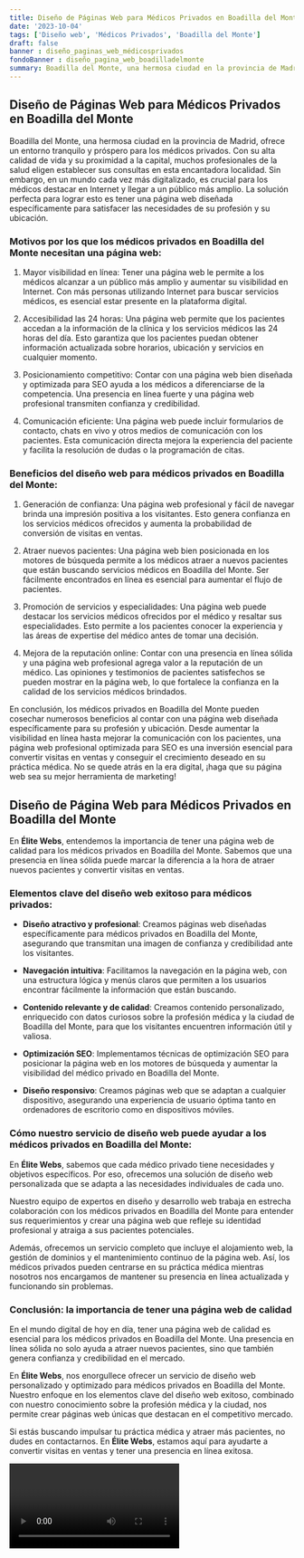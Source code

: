 ```yaml
---
title: Diseño de Páginas Web para Médicos Privados en Boadilla del Monte
date: '2023-10-04'
tags: ['Diseño web', 'Médicos Privados', 'Boadilla del Monte']
draft: false
banner : diseño_paginas_web_médicosprivados
fondoBanner : diseño_pagina_web_boadilladelmonte
summary: Boadilla del Monte, una hermosa ciudad en la provincia de Madrid, ofrece un entorno tranquilo y próspero para los médicos privados. Con su alta calidad de vida y su proximidad a la capital, muchos profesionales de la salud eligen establecer sus consultas en esta encantadora localidad. Sin embargo, en un mundo cada vez más digitalizado, es crucial para los médicos destacar en Internet y llegar a un público más amplio. La solución perfecta para lograr esto es tener una página web diseñada específicamente para satisfacer las necesidades de su profesión y su ubicación.
---
```


## Diseño de Páginas Web para Médicos Privados en Boadilla del Monte

Boadilla del Monte, una hermosa ciudad en la provincia de Madrid, ofrece un entorno tranquilo y próspero para los médicos privados. Con su alta calidad de vida y su proximidad a la capital, muchos profesionales de la salud eligen establecer sus consultas en esta encantadora localidad. Sin embargo, en un mundo cada vez más digitalizado, es crucial para los médicos destacar en Internet y llegar a un público más amplio. La solución perfecta para lograr esto es tener una página web diseñada específicamente para satisfacer las necesidades de su profesión y su ubicación.

### Motivos por los que los médicos privados en Boadilla del Monte necesitan una página web:

1. Mayor visibilidad en línea: Tener una página web le permite a los médicos alcanzar a un público más amplio y aumentar su visibilidad en Internet. Con más personas utilizando Internet para buscar servicios médicos, es esencial estar presente en la plataforma digital.

2. Accesibilidad las 24 horas: Una página web permite que los pacientes accedan a la información de la clínica y los servicios médicos las 24 horas del día. Esto garantiza que los pacientes puedan obtener información actualizada sobre horarios, ubicación y servicios en cualquier momento.

3. Posicionamiento competitivo: Contar con una página web bien diseñada y optimizada para SEO ayuda a los médicos a diferenciarse de la competencia. Una presencia en línea fuerte y una página web profesional transmiten confianza y credibilidad.

4. Comunicación eficiente: Una página web puede incluir formularios de contacto, chats en vivo y otros medios de comunicación con los pacientes. Esta comunicación directa mejora la experiencia del paciente y facilita la resolución de dudas o la programación de citas.

### Beneficios del diseño web para médicos privados en Boadilla del Monte:

1. Generación de confianza: Una página web profesional y fácil de navegar brinda una impresión positiva a los visitantes. Esto genera confianza en los servicios médicos ofrecidos y aumenta la probabilidad de conversión de visitas en ventas.

2. Atraer nuevos pacientes: Una página web bien posicionada en los motores de búsqueda permite a los médicos atraer a nuevos pacientes que están buscando servicios médicos en Boadilla del Monte. Ser fácilmente encontrados en línea es esencial para aumentar el flujo de pacientes.

3. Promoción de servicios y especialidades: Una página web puede destacar los servicios médicos ofrecidos por el médico y resaltar sus especialidades. Esto permite a los pacientes conocer la experiencia y las áreas de expertise del médico antes de tomar una decisión.

4. Mejora de la reputación online: Contar con una presencia en línea sólida y una página web profesional agrega valor a la reputación de un médico. Las opiniones y testimonios de pacientes satisfechos se pueden mostrar en la página web, lo que fortalece la confianza en la calidad de los servicios médicos brindados.

En conclusión, los médicos privados en Boadilla del Monte pueden cosechar numerosos beneficios al contar con una página web diseñada específicamente para su profesión y ubicación. Desde aumentar la visibilidad en línea hasta mejorar la comunicación con los pacientes, una página web profesional optimizada para SEO es una inversión esencial para convertir visitas en ventas y conseguir el crecimiento deseado en su práctica médica. No se quede atrás en la era digital, ¡haga que su página web sea su mejor herramienta de marketing!

<GifSeo />

<Cta />

## Diseño de Página Web para Médicos Privados en Boadilla del Monte

En **Élite Webs**, entendemos la importancia de tener una página web de calidad para los médicos privados en Boadilla del Monte. Sabemos que una presencia en línea sólida puede marcar la diferencia a la hora de atraer nuevos pacientes y convertir visitas en ventas.

### Elementos clave del diseño web exitoso para médicos privados:

- **Diseño atractivo y profesional**: Creamos páginas web diseñadas específicamente para médicos privados en Boadilla del Monte, asegurando que transmitan una imagen de confianza y credibilidad ante los visitantes.

- **Navegación intuitiva**: Facilitamos la navegación en la página web, con una estructura lógica y menús claros que permiten a los usuarios encontrar fácilmente la información que están buscando.

- **Contenido relevante y de calidad**: Creamos contenido personalizado, enriquecido con datos curiosos sobre la profesión médica y la ciudad de Boadilla del Monte, para que los visitantes encuentren información útil y valiosa.

- **Optimización SEO**: Implementamos técnicas de optimización SEO para posicionar la página web en los motores de búsqueda y aumentar la visibilidad del médico privado en Boadilla del Monte.

- **Diseño responsivo**: Creamos páginas web que se adaptan a cualquier dispositivo, asegurando una experiencia de usuario óptima tanto en ordenadores de escritorio como en dispositivos móviles.

### Cómo nuestro servicio de diseño web puede ayudar a los médicos privados en Boadilla del Monte:

En **Élite Webs**, sabemos que cada médico privado tiene necesidades y objetivos específicos. Por eso, ofrecemos una solución de diseño web personalizada que se adapta a las necesidades individuales de cada uno.

Nuestro equipo de expertos en diseño y desarrollo web trabaja en estrecha colaboración con los médicos privados en Boadilla del Monte para entender sus requerimientos y crear una página web que refleje su identidad profesional y atraiga a sus pacientes potenciales.

Además, ofrecemos un servicio completo que incluye el alojamiento web, la gestión de dominios y el mantenimiento continuo de la página web. Así, los médicos privados pueden centrarse en su práctica médica mientras nosotros nos encargamos de mantener su presencia en línea actualizada y funcionando sin problemas.

### Conclusión: la importancia de tener una página web de calidad

En el mundo digital de hoy en día, tener una página web de calidad es esencial para los médicos privados en Boadilla del Monte. Una presencia en línea sólida no solo ayuda a atraer nuevos pacientes, sino que también genera confianza y credibilidad en el mercado.

En **Élite Webs**, nos enorgullece ofrecer un servicio de diseño web personalizado y optimizado para médicos privados en Boadilla del Monte. Nuestro enfoque en los elementos clave del diseño web exitoso, combinado con nuestro conocimiento sobre la profesión médica y la ciudad, nos permite crear páginas web únicas que destacan en el competitivo mercado.

Si estás buscando impulsar tu práctica médica y atraer más pacientes, no dudes en contactarnos. En **Élite Webs**, estamos aquí para ayudarte a convertir visitas en ventas y tener una presencia en línea exitosa.

<Video />

<CtaBot job='Médicos Privados' city='Boadilla del Monte'/>

<Gmaps query='Boadilla del Monte+españa+maps' />